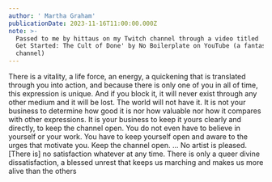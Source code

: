```yaml
---
author: ' Martha Graham'
publicationDate: 2023-11-16T11:00:00.000Z
note: >-
  Passed to me by hittaus on my Twitch channel through a video titled 'How To
  Get Started: The Cult of Done' by No Boilerplate on YouTube (a fantastic
  channel)
---
```


There is a vitality, a life force, an energy, a quickening that is translated through you into action, and because there is only one of you in all of time, this expression is unique. And if you block it, it will never exist through any other medium and it will be lost. The world will not have it. It is not your business to determine how good it is nor how valuable nor how it compares with other expressions. It is your business to keep it yours clearly and directly, to keep the channel open. You do not even have to believe in yourself or your work. You have to keep yourself open and aware to the urges that motivate you. Keep the channel open. ... No artist is pleased. [There is] no satisfaction whatever at any time. There is only a queer divine dissatisfaction, a blessed unrest that keeps us marching and makes us more alive than the others
